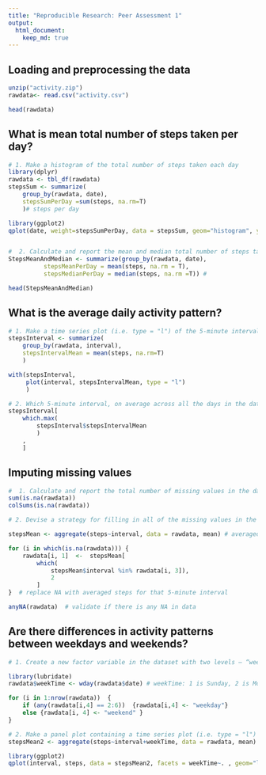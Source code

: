```yaml
---
title: "Reproducible Research: Peer Assessment 1"
output: 
  html_document:
    keep_md: true
---
```



## Loading and preprocessing the data
```r
unzip("activity.zip")
rawdata<- read.csv("activity.csv")

head(rawdata)
```

## What is mean total number of steps taken per day?

```r
# 1. Make a histogram of the total number of steps taken each day
library(dplyr)
rawdata <- tbl_df(rawdata)
stepsSum <- summarize(
    group_by(rawdata, date), 
    stepsSumPerDay =sum(steps, na.rm=T)
    )# steps per day

library(ggplot2)
qplot(date, weight=stepsSumPerDay, data = stepsSum, geom="histogram", ylab="StepsSum per Day")


#  2. Calculate and report the mean and median total number of steps taken per day
StepsMeanAndMedian <- summarize(group_by(rawdata, date), 
          stepsMeanPerDay = mean(steps, na.rm = T), 
          stepsMedianPerDay = median(steps, na.rm =T)) # 

head(StepsMeanAndMedian)

```

## What is the average daily activity pattern?

```r
# 1. Make a time series plot (i.e. type = "l") of the 5-minute interval (x-axis) and the average number of steps taken, averaged across all days (y-axis)
stepsInterval <- summarize(
    group_by(rawdata, interval), 
    stepsIntervalMean = mean(steps, na.rm=T)
    )

with(stepsInterval, 
     plot(interval, stepsIntervalMean, type = "l")
     )

# 2. Which 5-minute interval, on average across all the days in the dataset, contains the maximum number of steps?
stepsInterval[
    which.max(
        stepsInterval$stepsIntervalMean
        )
    ,
    ]

```



## Imputing missing values

```r
#  1. Calculate and report the total number of missing values in the dataset (i.e. the total number of rows with NAs)
sum(is.na(rawdata))
colSums(is.na(rawdata))

# 2. Devise a strategy for filling in all of the missing values in the dataset. The strategy does not need to be sophisticated. For example, you could use the mean/median for that day, or the mean for that 5-minute interval, etc.

stepsMean <- aggregate(steps~interval, data = rawdata, mean) # averaged steps grouped by interval

for (i in which(is.na(rawdata))) {
    rawdata[i, 1]  <-  stepsMean[
        which(
            stepsMean$interval %in% rawdata[i, 3]),
            2
        ]
}  # replace NA with averaged steps for that 5-minute interval

anyNA(rawdata)  # validate if there is any NA in data

```



## Are there differences in activity patterns between weekdays and weekends?

```r

# 1. Create a new factor variable in the dataset with two levels – “weekday” and “weekend” indicating whether a given date is a weekday or weekend day.

library(lubridate)
rawdata$weekTime <- wday(rawdata$date) # weekTime: 1 is Sunday, 2 is Monday...

for (i in 1:nrow(rawdata))  {
    if (any(rawdata[i,4] == 2:6))  {rawdata[i,4] <- "weekday"}
    else {rawdata[i, 4] <- "weekend" }
}

# 2. Make a panel plot containing a time series plot (i.e. type = "l") of the 5-minute interval (x-axis) and the average number of steps taken, averaged across all weekday days or weekend days (y-axis). See the README file in the GitHub repository to see an example of what this plot should look like using simulated data.
stepsMean2 <- aggregate(steps~interval+weekTime, data = rawdata, mean)

library(ggplot2)
qplot(interval, steps, data = stepsMean2, facets = weekTime~. , geom="line")

```

